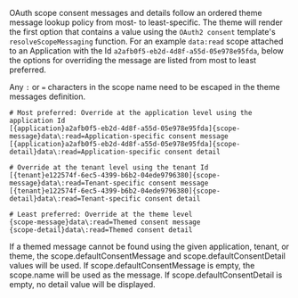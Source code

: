 
OAuth scope consent messages and details follow an ordered theme message lookup policy from most- to least-specific. The theme will render the first option that contains a value using the `OAuth2 consent` template's `resolveScopeMessaging` function. For an example `data:read` scope attached to an Application with the Id `a2afb0f5-eb2d-4d8f-a55d-05e978e95fda`, below the options for overriding the message are listed from most to least preferred.

Any `:` or `=` characters in the scope name need to be escaped in the theme messages definition.

```properties
# Most preferred: Override at the application level using the application Id
[{application}a2afb0f5-eb2d-4d8f-a55d-05e978e95fda]{scope-message}data\:read=Application-specific consent message
[{application}a2afb0f5-eb2d-4d8f-a55d-05e978e95fda]{scope-detail}data\:read=Application-specific consent detail

# Override at the tenant level using the tenant Id
[{tenant}e122574f-6ec5-4399-b6b2-04ede9796380]{scope-message}data\:read=Tenant-specific consent message
[{tenant}e122574f-6ec5-4399-b6b2-04ede9796380]{scope-detail}data\:read=Tenant-specific consent detail

# Least preferred: Override at the theme level
{scope-message}data\:read=Themed consent message
{scope-detail}data\:read=Themed consent detail
```

If a themed message cannot be found using the given application, tenant, or theme, the <InlineField>scope.defaultConsentMessage</InlineField> and <InlineField>scope.defaultConsentDetail</InlineField> values will be used. If <InlineField>scope.defaultConsentMessage</InlineField> is empty, the <InlineField>scope.name</InlineField> will be used as the message. If <InlineField>scope.defaultConsentDetail</InlineField> is empty, no detail value will be displayed.
